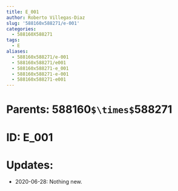```yaml
---
title: E_001
author: Roberto Villegas-Diaz
slug: '588160x588271/e-001'
categories:
  - 588160X588271
tags:
  - E
aliases:
  - 588160x588271/e-001
  - 588160x588271/e001
  - 588160x588271-e_001
  - 588160x588271-e-001
  - 588160x588271-e001
---
```


# **Parents**: 588160`$\times$`588271
# **ID**: E_001
# **Updates**: 
 - 2020-06-28: Nothing new.
